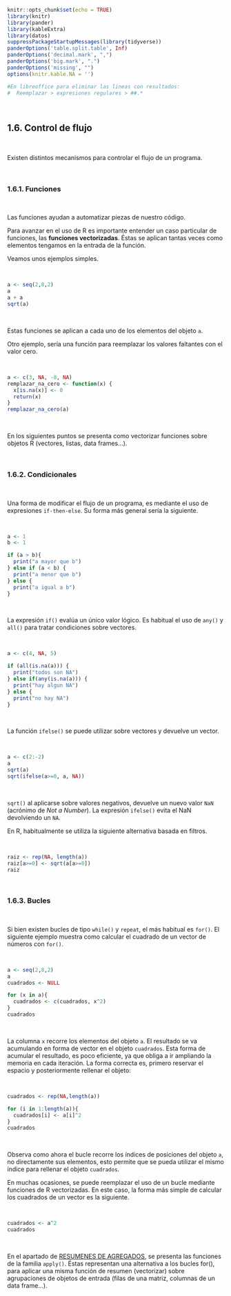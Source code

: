```r
knitr::opts_chunk$set(echo = TRUE)
library(knitr)
library(pander)
library(kableExtra)
library(datos)
suppressPackageStartupMessages(library(tidyverse))
panderOptions('table.split.table', Inf)
panderOptions('decimal.mark', ",")
panderOptions('big.mark', ".")
panderOptions('missing', "")
options(knitr.kable.NA = '')

#En libreoffice para eliminar las lineas con resultados: 
#  Reemplazar > expresiones regulares > ##.*
```

<br>

## 1.6. Control de flujo

<br>

Existen distintos mecanismos para controlar el flujo de un programa. 

<br>

### 1.6.1. Funciones

<br>

Las funciones ayudan a automatizar piezas de nuestro código. 

Para avanzar en el uso de R es importante entender un caso particular de funciones, las **funciones vectorizadas**. Éstas se aplican tantas veces como elementos tengamos en la entrada de la función. 

Veamos unos ejemplos simples.

<br>

```r
a <- seq(2,8,2)
a
a + a
sqrt(a)
```

<br>

Estas funciones se aplican a cada uno de los elementos del objeto `a`.

Otro ejemplo, sería una función para reemplazar los valores faltantes con el valor cero.

<br>

```r
a <- c(3, NA, -8, NA)
remplazar_na_cero <- function(x) {
  x[is.na(x)] <- 0
  return(x)
}
remplazar_na_cero(a)
```

<br>

En los siguientes puntos se presenta como vectorizar funciones sobre objetos R (vectores, listas, data frames...).  

<br>

### 1.6.2. Condicionales

<br>

Una forma de modificar el flujo de un programa, es mediante el uso de expresiones `if-then-else`. Su forma más general sería la siguiente.

<br>

```r
a <- 1
b <- 1

if (a > b){
  print("a mayor que b")
} else if (a < b) {
  print("a menor que b")
} else {
  print("a igual a b")
}
```

<br>

La expresión `if()` evalúa un único valor lógico. Es habitual el uso de `any()` y `all()` para tratar condiciones sobre vectores.

<br>

```r
a <- c(4, NA, 5) 

if (all(is.na(a))) {
  print("todos son NA")
} else if(any(is.na(a))) {
  print("hay algun NA")
} else {
  print("no hay NA")
}
```

<br>

La función `ifelse()` se puede utilizar sobre vectores y devuelve un vector.

<br>

```r
a <- c(2:-2)
a
sqrt(a)
sqrt(ifelse(a>=0, a, NA))
```

<br>

`sqrt()` al aplicarse sobre valores negativos, devuelve un nuevo valor `NaN` (acrónimo de *Not a Number*). La expresión `ifelse()` evita el NaN devolviendo un `NA`.

En R, habitualmente se utiliza la siguiente alternativa basada en filtros.

<br>

```r
raiz <- rep(NA, length(a))
raiz[a>=0] <- sqrt(a[a>=0])
raiz
```

<br>

### 1.6.3. Bucles

<br>

Si bien existen bucles de tipo `while()` y `repeat`, el más habitual es `for()`. 
El siguiente ejemplo muestra como calcular el cuadrado de un vector de números con `for()`.

<br>

```r
a <- seq(2,8,2)
a
cuadrados <- NULL

for (x in a){
  cuadrados <- c(cuadrados, x^2) 
}
cuadrados
```

<br>

La columna `x` recorre los elementos del objeto `a`. El resultado se va acumulando en forma de vector en el objeto `cuadrados`. 
Esta forma de acumular el resultado, es poco eficiente, ya que obliga a ir ampliando la memoria en cada iteración. La forma correcta es, primero reservar el espacio y posteriormente rellenar el objeto:

<br>

```r
cuadrados <- rep(NA,length(a))

for (i in 1:length(a)){
  cuadrados[i] <- a[i]^2
}
cuadrados
```

<br>

Observa como ahora el bucle recorre los índices de posiciones del objeto `a`, no directamente sus elementos, esto permite que se pueda utilizar el mismo índice para rellenar el objeto `cuadrados`.

En muchas ocasiones, se puede reemplazar el uso de un bucle mediante funciones de R vectorizadas. En este caso, la forma más simple de calcular los cuadrados de un vector es la siguiente.

<br>

```r
cuadrados <- a^2
cuadrados
```

<br>

En el apartado de [RESUMENES DE AGREGADOS](#resumenes-de-agregados), se presenta las funciones de la familia `apply()`. Éstas representan una alternativa a los bucles for(), para aplicar una misma función de resumen (vectorizar) sobre agrupaciones de objetos de entrada (filas de una matriz, columnas de un data frame...).

